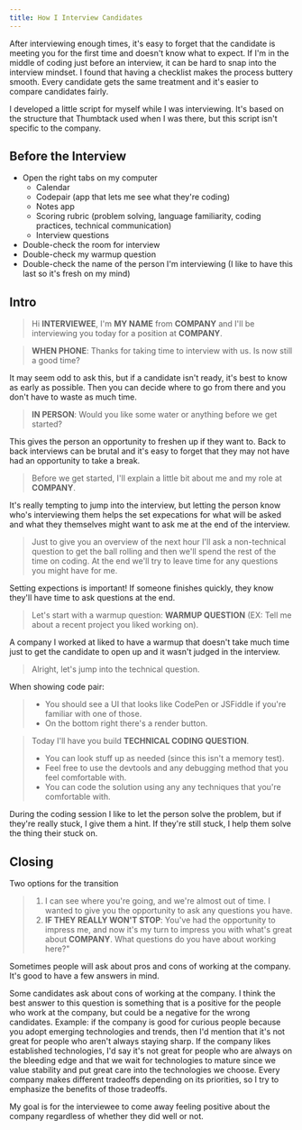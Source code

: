 ```yaml
---
title: How I Interview Candidates
---
```


After interviewing enough times, it's easy to forget that the candidate is meeting you for the first time and doesn't know what to expect. If I'm in the middle of coding just before an interview, it can be hard to snap into the interview mindset. I found that having a checklist makes the process buttery smooth. Every candidate gets the same treatment and it's easier to compare candidates fairly.

I developed a little script for myself while I was interviewing. It's based on the structure that Thumbtack used when I was there, but this script isn't specific to the company.

## Before the Interview

- Open the right tabs on my computer
  - Calendar
  - Codepair (app that lets me see what they're coding)
  - Notes app
  - Scoring rubric (problem solving, language familiarity, coding practices, technical communication)
  - Interview questions
- Double-check the room for interview
- Double-check my warmup question
- Double-check the name of the person I'm interviewing (I like to have this last so it's fresh on my mind)

## Intro

> Hi **INTERVIEWEE**, I'm **MY NAME** from **COMPANY** and I'll be interviewing you today for a position at **COMPANY**.

> **WHEN PHONE**: Thanks for taking time to interview with us. Is now still a good time?

It may seem odd to ask this, but if a candidate isn't ready, it's best to know as early as possible. Then you can decide where to go from there and you don't have to waste as much time.

> **IN PERSON**: Would you like some water or anything before we get started?

This gives the person an opportunity to freshen up if they want to. Back to back interviews can be brutal and it's easy to forget that they may not have had an opportunity to take a break.

> Before we get started, I'll explain a little bit about me and my role at **COMPANY**.

It's really tempting to jump into the interview, but letting the person know who's interviewing them helps the set expecations for what will be asked and what they themselves might want to ask me at the end of the interview.

> Just to give you an overview of the next hour I'll ask a non-technical question to get the ball rolling and then we'll spend the rest of the time on coding. At the end we'll try to leave time for any questions you might have for me.

Setting expections is important! If someone finishes quickly, they know they'll have time to ask questions at the end.

> Let's start with a warmup question: **WARMUP QUESTION** (EX: Tell me about a recent project you liked working on).

A company I worked at liked to have a warmup that doesn't take much time just to get the candidate to open up and it wasn't judged in the interview.

> Alright, let's jump into the technical question.

When showing code pair:

> - You should see a UI that looks like CodePen or JSFiddle if you're familiar with one of those.
> - On the bottom right there's a render button.

> Today I'll have you build **TECHNICAL CODING QUESTION**.
>
> - You can look stuff up as needed (since this isn't a memory test).
> - Feel free to use the devtools and any debugging method that you feel comfortable with.
> - You can code the solution using any any techniques that you're comfortable with.

During the coding session I like to let the person solve the problem, but if they're really stuck, I give them a hint. If they're still stuck, I help them solve the thing their stuck on.

## Closing

Two options for the transition

> 1. I can see where you're going, and we're almost out of time. I wanted to give you the opportunity to ask any questions you have.
> 2. **IF THEY REALLY WON'T STOP**: You've had the opportunity to impress me, and now it's my turn to impress you with what's great about **COMPANY**. What questions do you have about working here?"

Sometimes people will ask about pros and cons of working at the company. It's good to have a few answers in mind.

Some candidates ask about cons of working at the company. I think the best answer to this question is something that is a positive for the people who work at the company, but could be a negative for the wrong candidates. Example: if the company is good for curious people because you adopt emerging technologies and trends, then I'd mention that it's not great for people who aren't always staying sharp. If the company likes established technologies, I'd say it's not great for people who are always on the bleeding edge and that we wait for technologies to mature since we value stability and put great care into the technologies we choose. Every company makes different tradeoffs depending on its priorities, so I try to emphasize the benefits of those tradeoffs.

My goal is for the interviewee to come away feeling positive about the company regardless of whether they did well or not.
